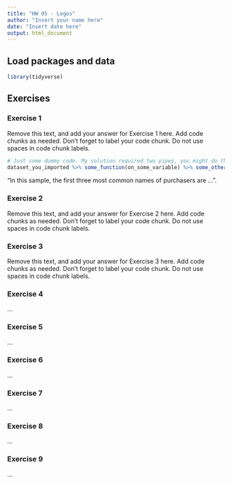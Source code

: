 ```yaml
---
title: "HW 05 - Legos"
author: "Insert your name here"
date: "Insert date here"
output: html_document
---
```


## Load packages and data

```r
library(tidyverse)
```

## Exercises

### Exercise 1

Remove this text, and add your answer for Exercise 1 here.
Add code chunks as needed.
Don't forget to label your code chunk.
Do not use spaces in code chunk labels.

```r
# Just some dummy code. My solution required two pipes, you might do things different. Several ways to get to the correct solution (some easier than others).
dataset_you_imported %>% some_function(on_some_variable) %>% some_other_function(on_some_new_variable_generated_from_previous_step_in_pipe)
```

“In this sample, the first three most common names of purchasers are …”.

### Exercise 2

Remove this text, and add your answer for Exercise 2 here.
Add code chunks as needed.
Don't forget to label your code chunk.
Do not use spaces in code chunk labels.

### Exercise 3

Remove this text, and add your answer for Exercise 3 here.
Add code chunks as needed.
Don't forget to label your code chunk.
Do not use spaces in code chunk labels.

### Exercise 4

...

### Exercise 5

...

### Exercise 6

...

### Exercise 7

...

### Exercise 8

...

### Exercise 9

...
